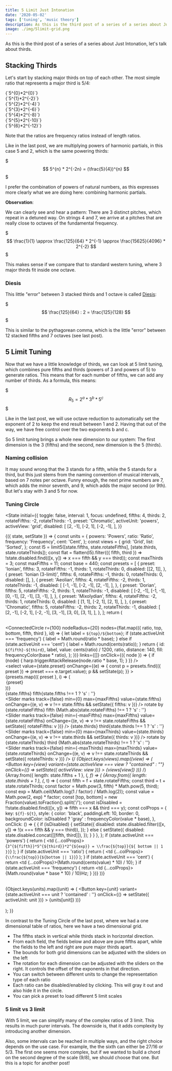 ```yaml
---
title: 5 Limit Just Intonation
date: '2020-05-02'
tags: ['tuning', 'music theory']
description: As this is the third post of a series of a series about Just Intonation, let's talk about thirds.
image: ./img/5limit-grid.png
---
```



As this is the third post of a series of a series about Just Intonation, let's talk about thirds.

## Stacking Thirds

Let's start by stacking major thirds on top of each other. The most simple ratio that represents a major third is 5/4:

<div className="flex mb-1">
  <Monochord value={1} invert={true} base={220} />
  <InlineMath>{`5^{0}*2^{0}`}</InlineMath>
</div>
<div className="flex mb-1">
  <Monochord value={4 / 5} invert={true} base={220} />
  <InlineMath>{`5^{1}*2^{-2}`}</InlineMath>
</div>
<div className="flex mb-1">
  <Monochord value={16 / 25} invert={true} base={220} />
  <InlineMath>{`5^{2}*2^{-4}`}</InlineMath>
</div>
<div className="flex mb-1">
  <Monochord value={64 / 125} invert={true} base={220} />
  <InlineMath>{`5^{3}*2^{-6}`}</InlineMath>
</div>
<div className="flex mb-1">
  <Monochord value={256 / 625} invert={true} base={220} />
  <InlineMath>{`5^{4}*2^{-8}`}</InlineMath>
</div>
<div className="flex mb-1">
  <Monochord value={1024 / 3125} invert={true} base={220} />
  <InlineMath>{`5^{5}*2^{-10}`}</InlineMath>
</div>
<div className="flex mb-1">
  <Monochord value={4096 / 15625} invert={true} base={220} />
  <InlineMath>{`5^{6}*2^{-12}`}</InlineMath>
</div>

Note that the ratios are frequency ratios instead of length ratios.

Like in the last post, we are multiplying powers of harmonic partials, in this case 5 and 2, which is the same powering thirds:

$$$
5^{n} * 2^{-2n} = (\frac{5}{4})^{n}
$$$

I prefer the combination of powers of natural numbers, as this expresses more clearly what we are doing here: combining harmonic partials.

**Observation**:

We can clearly see and hear a pattern: There are 3 distinct pitches, which repeat in a detuned way.
On strings 4 and 7, we arrive at a pitches that are really close to octaves of the fundamental frequency.

$$$
\frac{1}{1} \approx \frac{125}{64} * 2^{-1} \approx \frac{15625}{4096} * 2^{-2}
$$$

This makes sense if we compare that to standard western tuning, where 3 major thirds fit inside one octave.

### Diesis

This little "error" between 3 stacked thirds and 1 octave is called [Diesis](https://en.wikipedia.org/wiki/Diesis):

$$$
\frac{125}{64} : 2 = \frac{125}{128}
$$$

This is similar to the pythagorean comma, which is the little "error" between 12 stacked fifths and 7 octaves (see last post).

## 5 Limit Tuning

Now that we have a little knowledge of thirds, we can look at 5 limit tuning, which combines pure fifths and thirds (powers of 3 and powers of 5) to generate ratios.
This means that for each number of fifths, we can add any number of thirds. As a formula, this means:

$$$
R_{5} = 2^{a} * 3^{b} * 5^{c}
$$$

Like in the last post, we will use octave reduction to automatically set the exponent of 2 to keep the end result between 1 and 2.
Having that out of the way, we have free control over the two exponents b and c.

So 5 limit tuning brings a whole new dimension to our system: The first dimension is the 3 (fifths) and the second, new dimension is the 5 (thirds).

### Naming collision

It may sound wrong that the 3 stands for a fifth, while the 5 stands for a third, but this just stems from the naming convention of musical intervals,
based on 7 notes per octave. Funny enough, the next prime numbers are 7, which adds the minor seventh, and 9, which adds the major second (or 9th).
But let's stay with 3 and 5 for now.

### Tuning Circle

<State
  initial={{
    toggle: false,
    interval: 1,
    focus: undefined,
    fifths: 4,
    thirds: 2,
    rotateFifths: -2,
    rotateThirds: -1,
    preset: 'Chromatic',
    activeUnit: 'powers',
    activeView: 'grid',
    disabled: [
      [2, -1],
      [-2, 1],
      [-2, -1],
    ],
  }}
>
  {({ state, setState }) => {
    const units = {
      powers: 'Powers',
      ratio: 'Ratio',
      frequency: 'Frequency',
      cent: 'Cent',
    };
    const views = {
      grid: 'Grid',
      list: 'Sorted',
    };
    const l5 = limit5([state.fifths, state.rotateFifths], [state.thirds, state.rotateThirds]);
    const flat = flatten(l5).filter(({ fifth, third }) => !state.disabled.find(([x, y]) => x === fifth && y === third));
    const maxThirds = 3;
    const maxFifths = 11;
    const base = 440;
    const presets = [
      {
        preset: 'Ionian',
        fifths: 3,
        rotateFifths: -1,
        thirds: 1,
        rotateThirds: 0,
        disabled: [[2, 1]],
      },
      {
        preset: 'Ionian (3-limit)',
        fifths: 6,
        rotateFifths: -1,
        thirds: 0,
        rotateThirds: 0,
        disabled: [],
      },
      {
        preset: 'Aeolian',
        fifths: 4,
        rotateFifths: -2,
        thirds: 1,
        rotateThirds: -1,
        disabled: [
          [-1, -1],
          [-2, -1],
          [2, -1],
        ],
      },
      {
        preset: 'Dorian',
        fifths: 5,
        rotateFifths: -2,
        thirds: 1,
        rotateThirds: -1,
        disabled: [
          [-2, -1],
          [-1, -1],
          [0, -1],
          [2, -1],
          [3, -1],
        ],
      },
      {
        preset: 'Mixolydian',
        fifths: 4,
        rotateFifths: -2,
        thirds: 1,
        rotateThirds: 0,
        disabled: [
          [1, 1],
          [-2, 1],
          [2, 1],
        ],
      },
      {
        preset: 'Chromatic',
        fifths: 5,
        rotateFifths: -2,
        thirds: 2,
        rotateThirds: -1,
        disabled: [
          [2, -1],
          [-2, 1],
          [-2, -1],
          [3, -1],
          [3, 0],
          [3, 1],
        ],
      },
    ];
    return (
      <div>
        <br />
        <ConnectedCircle
          r={100}
          nodeRadius={20}
          nodes={flat.map(({ ratio, top, bottom, fifth, third }, id) => {
            let label = `${top}/${bottom}`;
            if (state.activeUnit === 'frequency') {
              label = Math.round(ratio * base);
            } else if (state.activeUnit === 'cent') {
              label = Math.round(cents(ratio));
            }
            return {
              id: `${fifth}-${third}`,
              label,
              value: cents(ratio) / 1200,
              ratio,
              distance: 140,
              fill: frequencyColor(base * ratio),
            };
          })}
          links={[]}
          onClick={({ node }) => {
            if (node) {
              harp.triggerAttackRelease(node.ratio * base, 1);
            }
          }}
        />
        <br />
        <select
          value={state.preset}
          onChange={(e) => {
            const p = presets.find(({ preset }) => preset === e.target.value);
            p && setState(p);
          }}
        >
          {presets.map(({ preset }, i) => (
            <option key={i} value={preset}>
              {preset}
            </option>
          ))}
        </select>
        <br />
        <Grid container spacing={2}>
          <Grid item xs={6}>
            {state.fifths} fifth{state.fifths !== 1 ? 's' : ''}
            <br />
            <Slider
              marks
              track={false}
              min={0}
              max={maxFifths}
              value={state.fifths}
              onChange={(e, v) => v !== state.fifths && setState({ fifths: v })}
            />
          </Grid>
          <Grid item xs={6}>
            rotate by {state.rotateFifths} fifth
            {Math.abs(state.rotateFifths) !== 1 ? 's' : ''}
            <br />
            <Slider
              marks
              track={false}
              min={-maxFifths}
              max={maxFifths}
              value={state.rotateFifths}
              onChange={(e, v) => v !== state.rotateFifths && setState({ rotateFifths: v })}
            />
          </Grid>
        </Grid>
        <Grid container spacing={2}>
          <Grid item xs={6}>
            {state.thirds} third{state.thirds !== 1 ? 's' : ''}
            <Slider
              marks
              track={false}
              min={0}
              max={maxThirds}
              value={state.thirds}
              onChange={(e, v) => v !== state.thirds && setState({ thirds: v })}
            />
          </Grid>
          <Grid item xs={6}>
            rotate by {state.rotateThirds} third
            {Math.abs(state.rotateThirds) !== 1 ? 's' : ''}
            <br />
            <Slider
              marks
              track={false}
              min={-maxThirds}
              max={maxThirds}
              value={state.rotateThirds}
              onChange={(e, v) => v !== state.rotateThirds && setState({ rotateThirds: v })}
            />
          </Grid>
        </Grid>
        {/*<ButtonGroup color="primary">
          {Object.keys(views).map((view) => (
            <Button
              key={view}
              variant={state.activeView === view ? "contained" : ""}
              onClick={() => setState({ activeView: view })}
            >
              {views[view]}
            </Button>
          ))}
        </ButtonGroup>*/}
        <table>
          <tbody>
            {Array.from({ length: state.fifths + 1 }, (_, f) => (
              <tr key={f}>
                {Array.from({ length: state.thirds + 1 }, (_, t) => {
                  const fifth = f + state.rotateFifths;
                  const third = t + state.rotateThirds;
                  const factor = Math.pow(3, fifth) * Math.pow(5, third);
                  const exp = Math.ceil(Math.log(1 / factor) / Math.log(2));
                  const value = Math.pow(2, exp) * factor;
                  const [top, bottom] = new Fraction(value).toFraction().split('/');
                  const isDisabled = !!state.disabled.find(([x, y]) => fifth === x && third === y);
                  const colProps = {
                    key: `${f}-${t}`,
                    style: {
                      color: 'black',
                      paddingLeft: 10,
                      border: 0,
                      backgroundColor: isDisabled ? 'gray' : frequencyColor(value * base),
                    },
                    onClick: () => {
                      {
                        if (isDisabled) {
                          setState({
                            disabled: state.disabled.filter(([x, y]) => !(x === fifth && y === third)),
                          });
                        } else {
                          setState({
                            disabled: state.disabled.concat([[fifth, third]]),
                          });
                        }
                      }
                    },
                  };
                  if (state.activeUnit === 'powers') {
                    return (
                      <td {...colProps}>
                        <InlineMath>{`3^{${fifth}}*5^{${third}}*2^{${exp}} = \\frac{${top}}{${
                          bottom || 1
                        }}`}</InlineMath>
                      </td>
                    );
                  }
                  if (state.activeUnit === 'ratio') {
                    return (
                      <td {...colProps}>
                        <InlineMath>{`\\frac{${top}}{${bottom || 1}}`}</InlineMath>
                      </td>
                    );
                  }
                  if (state.activeUnit === 'cent') {
                    return <td {...colProps}>{Math.round(cents(value) * 10) / 10}</td>;
                  }
                  if (state.activeUnit === 'frequency') {
                    return <td {...colProps}>{Math.round(value * base * 10) / 10}Hz</td>;
                  }
                })}
              </tr>
            ))}
          </tbody>
        </table>
        <ButtonGroup color="primary">
          {Object.keys(units).map((unit) => (
            <Button
              key={unit}
              variant={state.activeUnit === unit ? 'contained' : ''}
              onClick={() => setState({ activeUnit: unit })}
            >
              {units[unit]}
            </Button>
          ))}
        </ButtonGroup>
        <br />
        <br />
      </div>
    );
  }}
</State>

In contrast to the Tuning Circle of the last post, where we had a one dimensional table of ratios, here we have a two dimensional grid.

- The fifths stack in vertical while thirds stack in horizontal direction.
- From each field, the fields below and above are pure fifths apart, while the fields to the left and right are pure major thirds apart.
- The bounds for both grid dimensions can be adjusted with the sliders on the left
- The rotation for each dimension can be adjusted with the sliders on the right. It controls the offset of the exponents in that direction.
- You can switch between different units to change the representation type of each ratio
- Each ratio can be disabled/enabled by clicking. This will gray it out and also hide it in the circle.
- You can pick a preset to load different 5 limit scales

### 5 limit vs 3 limit

With 5 limit, we can simplify many of the complex ratios of 3 limit.
This results in much purer intervals. The downside is, that it adds complexity by introducing another dimension.

Also, some intervals can be reached in multiple ways, and the right choice depends on the use case.
For example, the the sixth can either be 27/16 or 5/3.
The first one seems more complex, but if we wanted to build a chord on the second degree of the scale (9/8), we should choose that one.
But this is a topic for another post!
